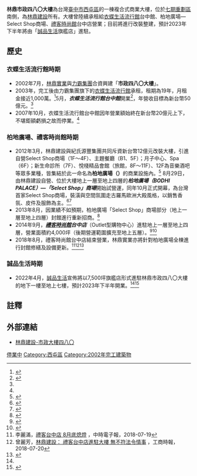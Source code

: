 {{coord|24|09|35.4|N|120|38|18.4|E|display=title}}
{{Infobox Skyscraper
| building_name = 林鼎市政四八〇大樓
| image = 
| status              = {{Green|竣工}}
| highest_prev        =
| highest_next        =
| highest_start       = 
| highest_end         =
| highest_region      = 
| location = {{ROC-TW}}[[台中市|台中市]]<br />[[西屯區|西屯區]]市政路480號
| start_date = 
| completion_date  =2002年12月3日
| antenna_spire = 
| height = {{convert|49.95|m|ft}}<ref name="使用執照">{{cite web|url=https://mcgbm.taichung.gov.tw/bupic/pages/queryInfoAction.do?INDEX_KEY=09230018900|title=93府都建使字第01275號|publisher=台中市政府網際網路執照存根影像查詢系統|accessdate=2017-10-24}}{{Dead link}}</ref>
| cost=
| floor_count = 地上12層、地下7層
| floor_area = 66,430[[平方公尺|平方公尺]]<ref name="使用執照"/>
| grounds_area = 5970.83[[平方公尺|平方公尺]]<ref name="使用執照"/>
| elevator_count = ？
| architect = 侯銘賢建築師事務所
| skyscraperpage_id = 
| main_contractor= 南京新星記營造<ref name="使用執照"/>
}}

'''林鼎市政四八〇大樓'''為台灣[[臺中市|臺中市]][[西屯區|西屯區]]的一棟複合式商業大樓，位於[[臺中市第七期市地重劃區|七期重劃區]]南側，為[[林鼎建設|林鼎建設]]所有。大樓曾陸續承租給[[衣蝶生活流行館|衣蝶生活流行館]]台中館、柏地廣場—Select Shop商場、[[禮客時尚館|禮客時尚館]]台中店營業；目前將進行改裝整建，預計2023年下半年將由「[[誠品書店|誠品生活]]旗艦店」進駐。

== 歷史 ==
===衣蝶生活流行館時期===
*2002年7月，[[林鼎實業|林鼎實業]]與[[力霸集團|力霸集團]]合資興建「'''市政四八〇大樓'''」。
*2003年，完工後由力霸集團旗下的[[衣蝶生活流行館|衣蝶生活流行館]]承租，租期為19年，月租金接近1,000萬。<ref name="衣蝶停業">{{cite news |author=陳品竹 |title=不堪虧損 台中衣蝶百貨停業|url=https://ec.ltn.com.tw/article/paper/144050|work=自由時報 |date=2007-07-28|accessdate=2022-04-30 }}</ref>5月，'''''衣蝶生活流行館台中館'''''開業<ref>{{cite news |author=曾雪蒨、鄭淑瑩 |title=衣蝶開幕引爆台中百貨戰|url=https://tw.appledaily.com/headline/20030524/MVJBYFXR2W7K7QOXW25NMFYKGU/|work=
蘋果日報 |date=2003-05-24|accessdate=2022-04-30 }}</ref>，年營收目標為新台幣50億元。<ref name="衣蝶停業"/>
*2007年10月，衣蝶生活流行館台中館因年營業額始終在新台幣20億元上下，不堪鉅額虧損之故而停業。<ref name="衣蝶停業"/>
===柏地廣場、禮客時尚館時期===
*2012年3月，林鼎建設與紀氏源豐集團共同斥資新台幣12億元改裝大樓，引進自營Select Shop商場（1F～4F）、主題餐廳（B1、5F）；月子中心、Spa（6F）；新生命診所（7F）、悅棧精品會館（旅館，8F～11F）、12F為音樂酒吧等眾多業種，皆集結於此一命名為'''柏地廣場（{{lang|en|BODHI PALACE}}）'''的商業設施內。<ref>{{Cite web |url=https://tw.news.yahoo.com/%E5%8F%B0%E4%B8%AD%E6%9F%8F%E5%9C%B0%E5%BB%A3%E5%A0%B4-7%E6%9C%9F%E7%99%BE%E8%B2%A8%E7%94%9F%E5%8A%9B%E8%BB%8D-213000737.html |title=台中柏地廣場 7期百貨生力軍 |access-date=2014-09-17 |archive-date=2019-08-11 |archive-url=https://web.archive.org/web/20190811191127/https://tw.news.yahoo.com/%E5%8F%B0%E4%B8%AD%E6%9F%8F%E5%9C%B0%E5%BB%A3%E5%A0%B4-7%E6%9C%9F%E7%99%BE%E8%B2%A8%E7%94%9F%E5%8A%9B%E8%BB%8D-213000737.html |dead-url=no }}</ref> 8月29日，由林鼎建設自營、位於大樓地上一層至地上四層的'''''柏地廣場（BODHI PALACE）—「Select Shop」商場'''''開始試營運，同年10月正式開幕，為台灣首家Select Shop商場，裝潢與空間氛圍走古羅馬歐洲大殿風格，以銷售香氛、皮件及服飾為主。<ref>{{Cite web |url=https://tw.appledaily.com/headline/20120829/NDYPRVHSXFX7AOV7CHFRJJFYR4/ |title=柏地廣場試賣 品牌85％不重疊 |access-date=2014-09-17 |archive-date=2016-03-04 |archive-url=https://web.archive.org/web/20160304214453/http://www.appledaily.com.tw/appledaily/article/headline/20120829/34471748/ |dead-url=no }}</ref><ref>{{Cite web |url=http://www.ettoday.net/news/20120831/96493.htm |title=耗資12億　台中複合式20,000坪百貨商場新開幕! |access-date=2015-05-13 |archive-date=2019-11-29 |archive-url=https://web.archive.org/web/20191129072803/https://www.ettoday.net/news/20120831/96493.htm |dead-url=no }}</ref>
*2013年8月，因業績不如預期，柏地廣場「Select Shop」商場部分（地上一層至地上四層）封館進行重新招商。<ref>{{Cite web |url=https://news.tvbs.com.tw/life/504064 |title=難敵競爭！接手衣蝶1年　柏地廣場封館 |access-date=2021-07-20 |archive-date=2021-07-20 |archive-url=https://web.archive.org/web/20210720162519/https://news.tvbs.com.tw/life/504064 |dead-url=no }}</ref>
*2014年9月，'''''[[禮客時尚館|禮客時尚館]]台中店'''''（Outlet型購物中心）進駐地上一層至地上四層，營業面積約4,000坪（後期營運範圍擴充至地上五層）。<ref>{{Cite web |url=http://news.ltn.com.tw/news/local/paper/813503 |title=〈中部〉七期衣蝶原址 暢貨中心進駐 |access-date=2014-09-17 |archive-date=2019-12-01 |archive-url=https://web.archive.org/web/20191201134109/https://news.ltn.com.tw/news/local/paper/813503 |dead-url=no }}</ref><ref>{{Cite web |url=http://www.chinatimes.com/newspapers/20140916000613-260107 |title=祭出10元名牌 禮客進攻舊衣蝶 |access-date=2014-09-17 |archive-date=2020-08-06 |archive-url=https://web.archive.org/web/20200806132249/https://www.chinatimes.com/newspapers/20140916000613-260107 |dead-url=no }}</ref>
*2018年8月，禮客時尚館台中店結束營業，林鼎實業亦將針對柏地廣場全棟進行封館修繕及設備更新。<ref>李麗滿，[https://www.chinatimes.com/newspapers/20180719000438-260204 禮客台中店 8月底熄燈] {{Wayback|url=https://www.chinatimes.com/newspapers/20180719000438-260204 |date=20200806132302 }}，中時電子報，2018-07-19</ref><ref>曾麗芳，[https://www.chinatimes.com/newspapers/20180720000345-260204 林鼎建設： 禮客台中店進駐大樓 無不符法令情事] {{Wayback|url=https://www.chinatimes.com/newspapers/20180720000345-260204 |date=20200806132300 }}，工商時報，2018-07-20</ref><ref name="養蚊4年">{{cite news |author=王鈞生 |title=台中七期7500坪商場養蚊4年　誠品豪砸16億元明年開幕|url=https://tw.appledaily.com/property/20220429/6KBYX6GDMNEOZIPPUCEWFTKUX4/|work=蘋果日報 |date=2022-04-29|accessdate=2022-04-30 }}</ref>
===誠品生活時期===
*2022年4月，[[誠品書店|誠品生活]]宣佈將以7,500坪旗艦店形式進駐林鼎市政四八〇大樓的地下一樓至地上七樓，預計2023年下半年開業。<ref name="養蚊4年"/><ref>{{cite news |author=陳筱惠 |title=誠品霸氣租下老台中人「心中最好逛百貨」　建物估值16億|url=https://house.ettoday.net/news/2240381?redirect=1|work=ETtoday房產雲 |date=2022-04-29|accessdate=2022-04-30 }}</ref>

== 註釋 ==
{{Reflist}}

==外部連結==
*[https://www.linding.com.tw/project/3 林鼎建設-市政大樓四八〇]
{{Taiwan Shopping Market}}
{{台灣購物中心}}
{{臺中市第七期市地重劃區}}

[[Category:台中市商場|停業中]]
[[Category:西屯區|Category:西屯區]]
[[Category:2002年完工建築物|Category:2002年完工建築物]]